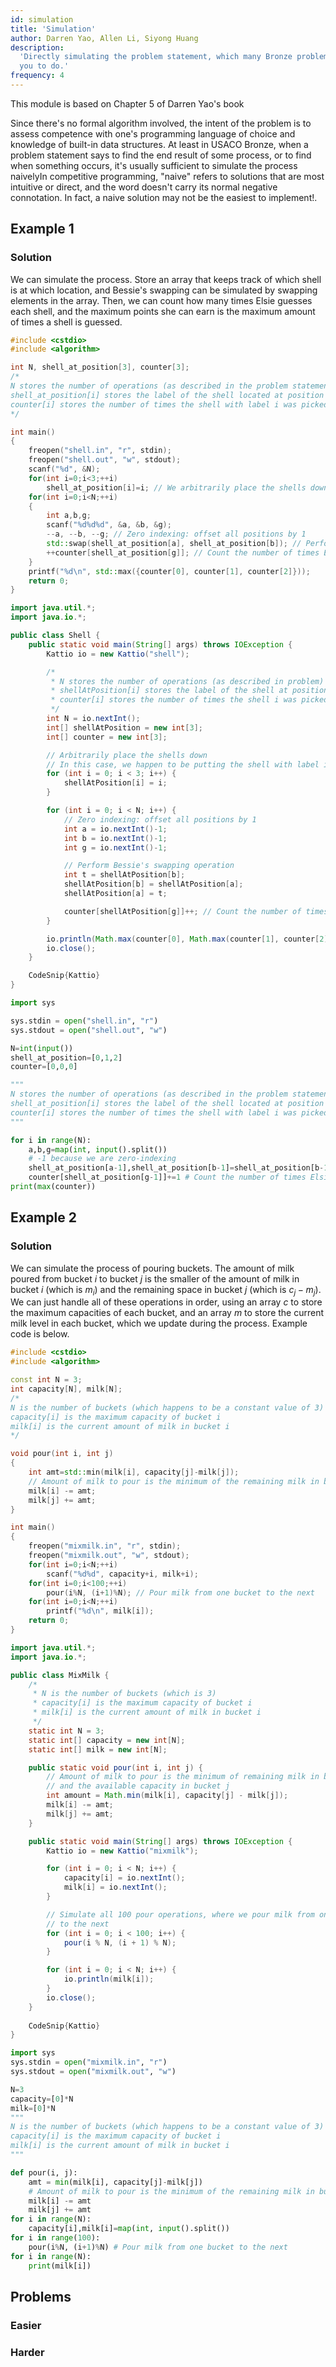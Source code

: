 ```yaml
---
id: simulation
title: 'Simulation'
author: Darren Yao, Allen Li, Siyong Huang
description:
  'Directly simulating the problem statement, which many Bronze problems allow
  you to do.'
frequency: 4
---
```


<Resources>
	<Resource source="IUSACO" title="5 - Simulation">
		This module is based on Chapter 5 of Darren Yao's book
	</Resource>
</Resources>

<br />

Since there's no formal algorithm involved, the intent of the problem is to
assess competence with one's programming language of choice and knowledge of
built-in data structures. At least in USACO Bronze, when a problem statement
says to find the end result of some process, or to find when something occurs,
it's usually sufficient to simulate the process naively<Asterisk>In competitive
programming, "naive" refers to solutions that are most intuitive or direct, and
the word doesn't carry its normal negative connotation. In fact, a naive
solution may not be the easiest to implement!</Asterisk>.

## Example 1

<FocusProblem problem="example" />

### Solution

<Spoiler title="Solution">

We can simulate the process. Store an array that keeps track of which shell is
at which location, and Bessie's swapping can be simulated by swapping elements
in the array. Then, we can count how many times Elsie guesses each shell, and
the maximum points she can earn is the maximum amount of times a shell is
guessed.

<LanguageSection>

<CPPSection>

```cpp
#include <cstdio>
#include <algorithm>

int N, shell_at_position[3], counter[3];
/*
N stores the number of operations (as described in the problem statement)
shell_at_position[i] stores the label of the shell located at position i
counter[i] stores the number of times the shell with label i was picked
*/

int main()
{
	freopen("shell.in", "r", stdin);
	freopen("shell.out", "w", stdout);
	scanf("%d", &N);
	for(int i=0;i<3;++i)
		shell_at_position[i]=i; // We arbitrarily place the shells down (In this case, I happen to be putting the shell with label i at position i)
	for(int i=0;i<N;++i)
	{
		int a,b,g;
		scanf("%d%d%d", &a, &b, &g);
		--a, --b, --g; // Zero indexing: offset all positions by 1
		std::swap(shell_at_position[a], shell_at_position[b]); // Perform Bessie's swapping operation
		++counter[shell_at_position[g]]; // Count the number of times Elsie guesses each particular shell
	}
	printf("%d\n", std::max({counter[0], counter[1], counter[2]}));
	return 0;
}

```

</CPPSection>

<JavaSection>

```java
import java.util.*;
import java.io.*;

public class Shell {
	public static void main(String[] args) throws IOException {
		Kattio io = new Kattio("shell");

		/*
		 * N stores the number of operations (as described in problem)
		 * shellAtPosition[i] stores the label of the shell at position i
		 * counter[i] stores the number of times the shell i was picked
		 */
		int N = io.nextInt();
		int[] shellAtPosition = new int[3];
		int[] counter = new int[3];

		// Arbitrarily place the shells down
		// In this case, we happen to be putting the shell with label i at position i
		for (int i = 0; i < 3; i++) {
			shellAtPosition[i] = i;
		}

		for (int i = 0; i < N; i++) {
			// Zero indexing: offset all positions by 1
			int a = io.nextInt()-1;
			int b = io.nextInt()-1;
			int g = io.nextInt()-1;

			// Perform Bessie's swapping operation
			int t = shellAtPosition[b];
			shellAtPosition[b] = shellAtPosition[a];
			shellAtPosition[a] = t;

			counter[shellAtPosition[g]]++; // Count the number of times Elsie guesses each particular shell
		}

		io.println(Math.max(counter[0], Math.max(counter[1], counter[2])));
		io.close();
	}

	CodeSnip{Kattio}
}
```

</JavaSection>

<PySection>

```py
import sys

sys.stdin = open("shell.in", "r")
sys.stdout = open("shell.out", "w")

N=int(input())
shell_at_position=[0,1,2]
counter=[0,0,0]

"""
N stores the number of operations (as described in the problem statement)
shell_at_position[i] stores the label of the shell located at position i
counter[i] stores the number of times the shell with label i was picked
"""

for i in range(N):
	a,b,g=map(int, input().split())
	# -1 because we are zero-indexing
	shell_at_position[a-1],shell_at_position[b-1]=shell_at_position[b-1],shell_at_position[a-1] # Perform Bessie's swapping operation
	counter[shell_at_position[g-1]]+=1 # Count the number of times Elsie guesses each particular shell
print(max(counter))
```

</PySection>

</LanguageSection>

</Spoiler>

## Example 2

<FocusProblem problem="example2" />

### Solution

<Spoiler title="Solution">

We can simulate the process of pouring buckets. The amount of milk poured from
bucket $i$ to bucket $j$ is the smaller of the amount of milk in bucket $i$
(which is $m_i$) and the remaining space in bucket $j$ (which is $c_j - m_j$).
We can just handle all of these operations in order, using an array $c$ to store
the maximum capacities of each bucket, and an array $m$ to store the current
milk level in each bucket, which we update during the process. Example code is
below.

<LanguageSection>

<CPPSection>

```cpp
#include <cstdio>
#include <algorithm>

const int N = 3;
int capacity[N], milk[N];
/*
N is the number of buckets (which happens to be a constant value of 3)
capacity[i] is the maximum capacity of bucket i
milk[i] is the current amount of milk in bucket i
*/

void pour(int i, int j)
{
	int amt=std::min(milk[i], capacity[j]-milk[j]);
	// Amount of milk to pour is the minimum of the remaining milk in bucket i and the available capacity in bucket j
	milk[i] -= amt;
	milk[j] += amt;
}

int main()
{
	freopen("mixmilk.in", "r", stdin);
	freopen("mixmilk.out", "w", stdout);
	for(int i=0;i<N;++i)
		scanf("%d%d", capacity+i, milk+i);
	for(int i=0;i<100;++i)
		pour(i%N, (i+1)%N); // Pour milk from one bucket to the next
	for(int i=0;i<N;++i)
		printf("%d\n", milk[i]);
	return 0;
}
```

</CPPSection>

<JavaSection>

```java
import java.util.*;
import java.io.*;

public class MixMilk {
	/*
	 * N is the number of buckets (which is 3)
	 * capacity[i] is the maximum capacity of bucket i
	 * milk[i] is the current amount of milk in bucket i
	 */
	static int N = 3;
	static int[] capacity = new int[N];
	static int[] milk = new int[N];

	public static void pour(int i, int j) {
		// Amount of milk to pour is the minimum of remaining milk in bucket i
		// and the available capacity in bucket j
		int amount = Math.min(milk[i], capacity[j] - milk[j]);
		milk[i] -= amt;
		milk[j] += amt;
	}

	public static void main(String[] args) throws IOException {
		Kattio io = new Kattio("mixmilk");

		for (int i = 0; i < N; i++) {
			capacity[i] = io.nextInt();
			milk[i] = io.nextInt();
		}

		// Simulate all 100 pour operations, where we pour milk from one bucket
		// to the next
		for (int i = 0; i < 100; i++) {
			pour(i % N, (i + 1) % N);
		}

		for (int i = 0; i < N; i++) {
			io.println(milk[i]);
		}
		io.close();
	}
	
	CodeSnip{Kattio}
}
```

</JavaSection>

<PySection>

```py
import sys
sys.stdin = open("mixmilk.in", "r")
sys.stdout = open("mixmilk.out", "w")

N=3
capacity=[0]*N
milk=[0]*N
"""
N is the number of buckets (which happens to be a constant value of 3)
capacity[i] is the maximum capacity of bucket i
milk[i] is the current amount of milk in bucket i
"""

def pour(i, j):
	amt = min(milk[i], capacity[j]-milk[j])
	# Amount of milk to pour is the minimum of the remaining milk in bucket i and the available capacity in bucket j
	milk[i] -= amt
	milk[j] += amt
for i in range(N):
	capacity[i],milk[i]=map(int, input().split())
for i in range(100):
	pour(i%N, (i+1)%N) # Pour milk from one bucket to the next
for i in range(N):
	print(milk[i])
```

</PySection>

</LanguageSection>

</Spoiler>

## Problems

### Easier

<Problems problems="easier" />

### Harder

<Problems problems="harder" />
